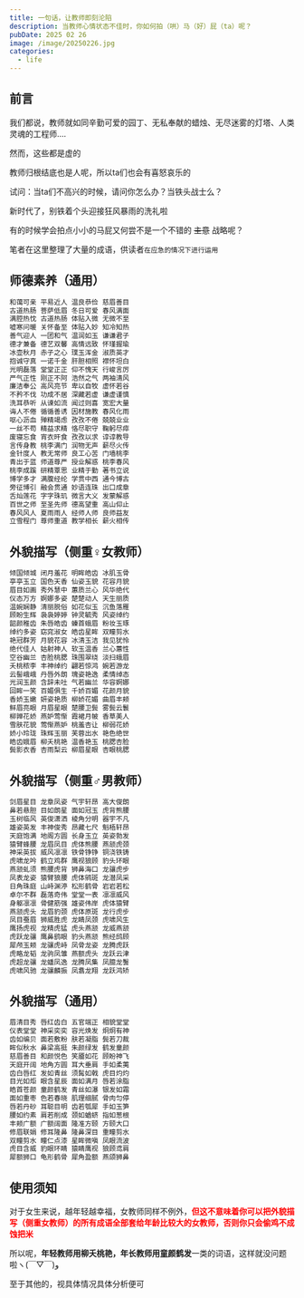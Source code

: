 ---
title: 一句话，让教师即刻沦陷
description: 当教师心情状态不佳时，你如何拍（哄）马（好）屁（ta）呢？
pubDate: 2025 02 26
image: /image/20250226.jpg
categories:
  - life
---

## 前言

我们都说，教师就如同辛勤可爱的园丁、无私奉献的蜡烛、无尽迷雾的灯塔、人类灵魂的工程师....

然而，这些都是虚的

教师归根结底也是人呢，所以ta们也会有喜怒哀乐的

试问：当ta们不高兴的时候，请问你怎么办？当铁头战士么？

新时代了，别铁着个头迎接狂风暴雨的洗礼啦

有的时候学会拍点小小的马屁又何尝不是一个不错的 ~~主意~~ 战略呢？

笔者在这里整理了大量的成语，供读者`在应急的情况下进行运用`

## 师德素养（通用）

``` java
和蔼可亲 平易近人 温良恭俭 慈眉善目
古道热肠 菩萨低眉 冬日可爱 春风满面
满腔热忱 古道热肠 体贴入微 无微不至
嘘寒问暖 关怀备至 体贴入妙 知冷知热
善气迎人 一团和气 温润如玉 谦谦君子
德才兼备 德艺双馨 高情远致 怀瑾握瑜
冰壶秋月 赤子之心 璞玉浑金 淑质英才
抱诚守真 一诺千金 肝胆相照 襟怀坦白
光明磊落 堂堂正正 仰不愧天 行峻言厉
严气正性 刚正不阿 浩然之气 两袖清风
廉洁奉公 高风亮节 卑以自牧 虚怀若谷
不矜不伐 功成不居 深藏若虚 谦虚谨慎
洗耳恭听 从谏如流 闻过则喜 宽宏大量
诲人不倦 循循善诱 因材施教 春风化雨
呕心沥血 殚精竭虑 孜孜不倦 兢兢业业
一丝不苟 精益求精 恪尽职守 鞠躬尽瘁
废寝忘食 宵衣旰食 孜孜以求 谆谆教导
言传身教 桃李满门 润物无声 薪尽火传
金针度人 教无常师 良工心苦 门墙桃李
青出于蓝 师道尊严 授业解惑 桃李春风
桃李成蹊 研精覃思 业精于勤 著书立说
博学多才 满腹经纶 学贯中西 通今博古
旁征博引 融会贯通 妙语连珠 出口成章
舌灿莲花 字字珠玑 微言大义 发蒙解惑
百世之师 至圣先师 德高望重 高山仰止
春风风人 夏雨雨人 经师人师 良师益友
立雪程门 尊师重道 教学相长 薪火相传
```

## 外貌描写（侧重♀女教师）
```java
倾国倾城 闭月羞花 明眸皓齿 冰肌玉骨
亭亭玉立 国色天香 仙姿玉貌 花容月貌
眉目如画 秀外慧中 蕙质兰心 风华绝代
仪态万方 婀娜多姿 楚楚动人 天生丽质
温婉娴静 清丽脱俗 如花似玉 沉鱼落雁
顾盼生辉 袅袅婷婷 钟灵毓秀 风姿绰约
韶颜稚齿 朱唇皓齿 螓首蛾眉 粉妆玉琢
绰约多姿 窈窕淑女 皓齿星眸 双瞳剪水
艳冠群芳 月貌花容 冰清玉洁 我见犹怜
绝代佳人 姑射神人 软玉温香 兰心蕙性
空谷幽兰 杏脸桃腮 珠围翠绕 淡扫蛾眉
夭桃秾李 丰神绰约 翩若惊鸿 婉若游龙
云髻峨峨 丹唇外朗 瑰姿艳逸 柔情绰态
光润玉颜 含辞未吐 气若幽兰 华容婀娜
回眸一笑 百媚俱生 千娇百媚 花颜月貌
香娇玉嫩 妍姿艳质 柳娇花媚 曲眉丰颊
鲜眉亮眼 月眉星眼 楚腰卫鬓 雾鬓云鬟
柳亸花娇 燕妒莺惭 霞裙月帔 香草美人
雪肤花貌 莺惭燕妒 桃羞杏让 柳弱花娇
娇小玲珑 珠辉玉丽 芙蓉出水 艳色绝世
皓齿娥眉 柳夭桃艳 温香艳玉 桃腮杏脸
鬓影衣香 杏雨梨云 柳眉星眼 杏眼桃腮
```

## 外貌描写（侧重♂男教师）
```java
剑眉星目 龙章凤姿 气宇轩昂 高大俊朗
鼻若悬胆 目如朗星 面如冠玉 虎背熊腰
玉树临风 英俊潇洒 棱角分明 器宇不凡
雄姿英发 丰神俊秀 昂藏七尺 魁梧轩昂
天庭饱满 地阁方圆 长身玉立 英姿勃发
猿臂蜂腰 龙眉凤目 虎体熊腰 燕颔虎颈
神采英拔 威风凛凛 铁骨铮铮 铜浇铁铸
虎啸龙吟 鹤立鸡群 鹰视狼顾 豹头环眼
燕颔虬须 熊腰虎背 狮鼻海口 龙骧虎步
凤表龙姿 猿臂狼腰 虎体鹓斑 龙潜凤采
日角珠庭 山峙渊渟 松形鹤骨 岩岩若松
卓尔不群 磊落奇伟 堂堂一表 凛凛威风
身躯凛凛 骨健筋强 雄姿伟岸 虎体猿臂
燕颔虎头 龙眉豹颈 虎体原斑 龙行虎步
凤目蚕眉 狮威胜虎 龙睛凤颈 虎啸风生
鹰扬虎视 龙精虎猛 虎头燕颔 龙威燕颔
虎跃龙骧 鹰鼻鹞眼 豹头燕颔 熊经鸱顾
犀颅玉颊 龙骧虎峙 凤骨龙姿 龙腾虎跃
虎略龙韬 龙驹凤雏 燕额虎头 龙跃云津
虎超龙骧 龙蟠凤逸 龙腾凤集 凤臆龙鬐
虎啸风驰 龙骧麟振 凤翥龙翔 龙跃鸿矫
```

## 外貌描写（通用）
```java
眉清目秀 唇红齿白 五官端正 相貌堂堂
仪表堂堂 神采奕奕 容光焕发 炯炯有神
齿如编贝 面若敷粉 肤若凝脂 鬓若刀裁
眸似秋水 鼻梁高挺 朱颜绿发 鹤发童颜
慈眉善目 和颜悦色 笑靥如花 顾盼神飞
天庭开阔 地角方圆 耳大垂肩 手如柔荑
齿白唇红 发如青丝 须髯如戟 虎目灼灼
目光如炬 眼含星辰 面如满月 唇若涂脂
皓首苍颜 童颜鹤发 青丝如瀑 银发如霜
面如重枣 色若春晓 肌理细腻 骨肉匀停
唇若丹砂 耳聪目明 齿若瓠犀 手如玉笋
腰如约素 肩若削成 颈如蝤蛴 指如葱根
丰颊广额 广额阔面 隆准方颐 方颐大口
修眉联娟 修耳隆鼻 隆鼻深目 重瞳剪水
双瞳剪水 瞳仁点漆 星眸微嗔 凤眼流波
虎目含威 豹眼环睛 猿睛鹰视 狼顾鸢肩
犀额狮口 龟形鹤骨 犀角盈额 燕颌狮鼻
```

## 使用须知

对于女生来说，越年轻越幸福，女教师同样不例外，<strong><font color="red">但这不意味着你可以把外貌描写（侧重女教师）的所有成语全部套给年龄比较大的女教师，否则你只会偷鸡不成蚀把米</font></strong>

所以呢，**年轻教师用柳夭桃艳，年长教师用童颜鹤发**一类的词语，这样就没问题啦ヽ(￣▽￣)و

至于其他的，视具体情况具体分析便可